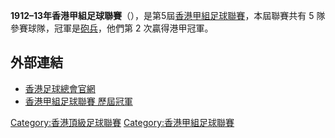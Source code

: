 '''1912–13年香港甲組足球聯賽'''（{{lang-en|Hong Kong First Division Football League}}），是第5屆[[香港甲組足球聯賽|香港甲組足球聯賽]]，本屆聯賽共有 5 隊參賽球隊，冠軍是[[砲兵|砲兵]]，他們第 2 次贏得港甲冠軍。

== 外部連結 ==
*[https://www.hkfa.com/ 香港足球總會官網]{{Wayback|url=https://www.hkfa.com/ |date=20190103174738 }}
*[http://www.rsssf.com/tablesh/hkchamp.html 香港甲組足球聯賽 歷屆冠軍]{{Wayback|url=http://www.rsssf.com/tablesh/hkchamp.html |date=20120205190654 }}

{{港甲賽季}}

[[Category:香港頂級足球聯賽|Category:香港頂級足球聯賽]]
[[Category:香港甲組足球聯賽|Category:香港甲組足球聯賽]]


{{soccer-stub}}